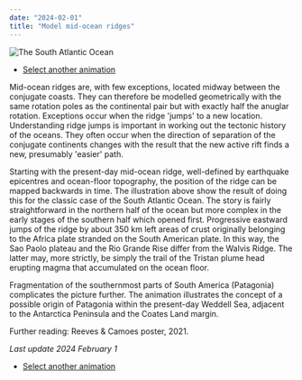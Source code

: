 ```yaml
---
date: "2024-02-01"
title: "Model mid-ocean ridges"
---
```


![The South Atlantic Ocean](http://www.reeves.nl/upload/SouthAtlantic3-60pc.gif)

* [Select another animation](../animations)

Mid-ocean ridges are, with few exceptions, located midway between the conjugate coasts.  They can therefore be modelled
geometrically with the same rotation poles as the continental pair but with exactly half the anuglar rotation. Exceptions occur when the ridge 'jumps'
to a new location.  Understanding ridge jumps is important in working out the tectonic history of the oceans.  They often occur when the direction 
of separation of the conjugate continents changes with the result that the new active rift finds a new, presumably 'easier' path.

Starting with the present-day mid-ocean ridge, well-defined by earthquake epicentres and ocean-floor topography, the position of the ridge can be 
mapped backwards in time.  The illustration above show the result of doing this for the classic case of the South Atlantic Ocean.  The story is fairly 
straightforward in the northern half of the ocean but more complex in the early stages of the southern half which opened first. Progressive eastward 
jumps of the ridge by about 350 km left areas of crust originally belonging to the Africa plate stranded on the South American plate.  In this way, the 
Sao Paolo plateau and the Rio Grande Rise differ from the Walvis Ridge.  The latter may, more strictly, be simply the trail of the Tristan plume head erupting 
magma that accumulated on the ocean floor.

Fragmentation of the southernmost parts of South America (Patagonia) complicates the picture further.  The animation illustrates the concept of a 
possible origin of Patagonia within the present-day Weddell Sea, adjacent to the Antarctica Peninsula and the Coates Land margin.

Further reading: Reeves & Camoes poster, 2021.

*Last update 2024 February 1*


* [Select another animation](../animations)
